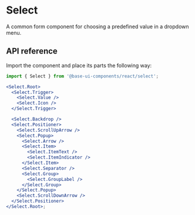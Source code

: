 # Select

<Subtitle>A common form component for choosing a predefined value in a dropdown menu.</Subtitle>
<Meta
  name="description"
  content="A high-quality, unstyled React select component that allows you for choosing a predefined value in a dropdown menu."
/>

<Demo path="./demos/hero" />

## API reference

Import the component and place its parts the following way:

```jsx title="Anatomy"
import { Select } from '@base-ui-components/react/select';

<Select.Root>
  <Select.Trigger>
    <Select.Value />
    <Select.Icon />
  </Select.Trigger>

  <Select.Backdrop />
  <Select.Positioner>
    <Select.ScrollUpArrow />
    <Select.Popup>
      <Select.Arrow />
      <Select.Item>
        <Select.ItemText />
        <Select.ItemIndicator />
      </Select.Item>
      <Select.Separator />
      <Select.Group>
        <Select.GroupLabel />
      </Select.Group>
    </Select.Popup>
    <Select.ScrollDownArrow />
  </Select.Positioner>
</Select.Root>;
```

<Reference
  component="Select"
  parts="Root, Trigger, Value, Icon, Backdrop, Positioner, Popup, Arrow, Item, ItemText, ItemIndicator, Group, GroupLabel, ScrollUpArrow, ScrollDownArrow, Separator"
/>
